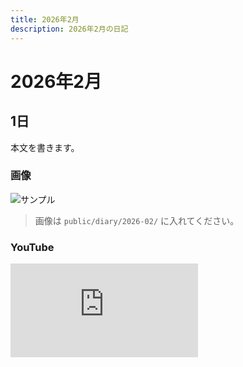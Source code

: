```yaml
---
title: 2026年2月
description: 2026年2月の日記
---
```


# 2026年2月

## 1日
本文を書きます。

### 画像
![サンプル](/diary/2026-02/sample.jpg)
> 画像は `public/diary/2026-02/` に入れてください。

### YouTube
<div style={{position:'relative', paddingTop:'56.25%'}}>
  <iframe
    src="https://www.youtube.com/embed/VIDEO_ID"
    title="2026年2月の動画"
    style={{position:'absolute', inset:0, width:'100%', height:'100%'}}
    frameBorder="0"
    allow="accelerometer; autoplay; clipboard-write; encrypted-media; gyroscope; picture-in-picture; web-share"
    allowFullScreen
  />
</div>
